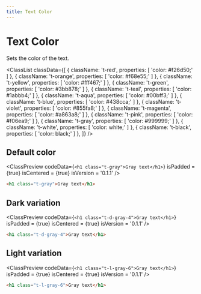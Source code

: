 ```yaml
---
title: Text Color
---
```



# Text Color

Sets the color of the text.

<ClassList
  classData={[
    {
      className: 't-red',
      properties: [
        'color: #f26d50;'
      ]
    },
    {
      className: 't-orange',
      properties: [
        'color: #f68e55;'
      ]
    },
    {
      className: 't-yellow',
      properties: [
        'color: #fff467;'
      ]
    },
    {
      className: 't-green',
      properties: [
        'color: #3bb878;'
      ]
    },
    {
      className: 't-teal',
      properties: [
        'color: #1abbb4;'
      ]
    },
    {
      className: 't-aqua',
      properties: [
        'color: #00bff3;'
      ]
    },
    {
      className: 't-blue',
      properties: [
        'color: #438cca;'
      ]
    },
    {
      className: 't-violet',
      properties: [
        'color: #855fa8;'
      ]
    },
    {
      className: 't-magenta',
      properties: [
        'color: #a863a8;'
      ]
    },
    {
      className: 't-pink',
      properties: [
        'color: #f06ea9;'
      ]
    },
    {
      className: 't-gray',
      properties: [
        'color: #999999;'
      ]
    },
    {
      className: 't-white',
      properties: [
        'color: white;'
      ]
    },
    {
      className: 't-black',
      properties: [
        'color: black;'
      ]
    },
  ]}
/>

## Default color

<ClassPreview
  codeData={`
    <h1 class="t-gray">Gray text</h1>
  `}
  isPadded = {true}
  isCentered = {true}
  isVersion = '0.1.1'
/>

```html
<h1 class="t-gray">Gray text</h1>
```

## Dark variation

<ClassPreview
  codeData={`
    <h1 class="t-d-gray-4">Gray text</h1>
  `}
  isPadded = {true}
  isCentered = {true}
  isVersion = '0.1.1'
/>

```html
<h1 class="t-d-gray-4">Gray text</h1>
```

## Light variation

<ClassPreview
  codeData={`
    <h1 class="t-l-gray-6">Gray text</h1>
  `}
  isPadded = {true}
  isCentered = {true}
  isVersion = '0.1.1'
/>

```html
<h1 class="t-l-gray-6">Gray text</h1>
```